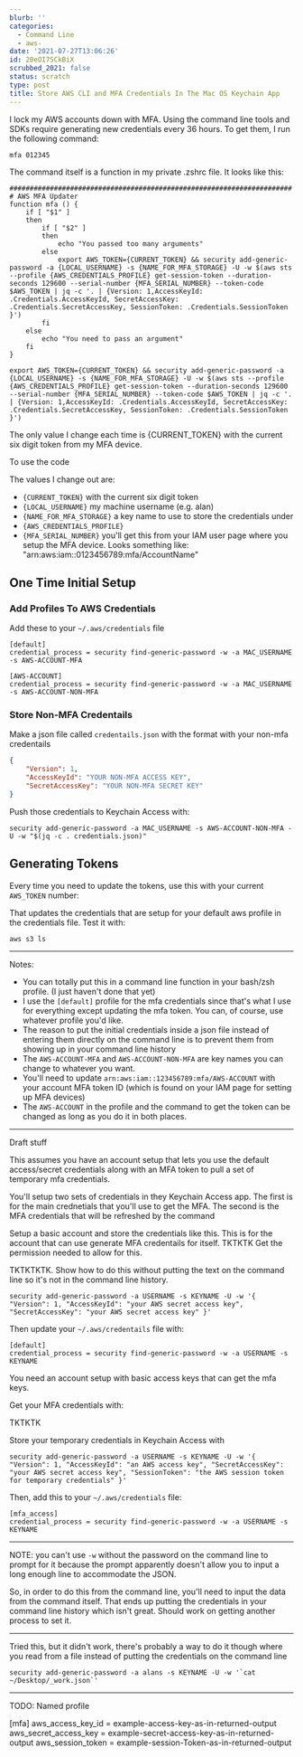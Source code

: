 ```yaml
---
blurb: ''
categories:
  - Command Line
  - aws-
date: '2021-07-27T13:06:26'
id: 20eOI7SCkBiX
scrubbed_2021: false
status: scratch
type: post
title: Store AWS CLI and MFA Credentials In The Mac OS Keychain App
---
```


I lock my AWS accounts down with MFA. Using the command line tools and SDKs require generating new credentials every 36 hours. To get them, I run the following command:

```command
mfa 012345
```

The command itself is a function in my private .zshrc file. It looks like this:

```command
######################################################################
# AWS MFA Updater
function mfa () {
    if [ "$1" ]
    then
        if [ "$2" ]
        then
            echo "You passed too many arguments"
        else
            export AWS_TOKEN={CURRENT_TOKEN} && security add-generic-password -a {LOCAL_USERNAME} -s {NAME_FOR_MFA_STORAGE} -U -w $(aws sts --profile {AWS_CREDENTIALS_PROFILE} get-session-token --duration-seconds 129600 --serial-number {MFA_SERIAL_NUMBER} --token-code $AWS_TOKEN | jq -c '. | {Version: 1,AccessKeyId: .Credentials.AccessKeyId, SecretAccessKey: .Credentials.SecretAccessKey, SessionToken: .Credentials.SessionToken }')
        fi
    else
        echo "You need to pass an argument"
    fi
}
```


```command
export AWS_TOKEN={CURRENT_TOKEN} && security add-generic-password -a {LOCAL_USERNAME} -s {NAME_FOR_MFA_STORAGE} -U -w $(aws sts --profile {AWS_CREDENTIALS_PROFILE} get-session-token --duration-seconds 129600 --serial-number {MFA_SERIAL_NUMBER} --token-code $AWS_TOKEN | jq -c '. | {Version: 1,AccessKeyId: .Credentials.AccessKeyId, SecretAccessKey: .Credentials.SecretAccessKey, SessionToken: .Credentials.SessionToken }')
```

The only value I change each time is {CURRENT_TOKEN} with the current six digit token from my MFA device. 

To use the code




The values I change out are:

- `{CURRENT_TOKEN}` with the current six digit token
- `{LOCAL_USERNAME}` my machine username (e.g. alan)
- `{NAME_FOR_MFA_STORAGE}` a key name to use to store the credentials under
- `{AWS_CREDENTIALS_PROFILE}`
- `{MFA_SERIAL_NUMBER}` you'll get this from your IAM user page where you setup the MFA device. Looks something like: "arn:aws:iam::0123456789:mfa/AccountName"





## One Time Initial Setup

### Add Profiles To AWS Credentials

Add these to your `~/.aws/credentials` file

```command
[default]
credential_process = security find-generic-password -w -a MAC_USERNAME -s AWS-ACCOUNT-MFA

[AWS-ACCOUNT]
credential_process = security find-generic-password -w -a MAC_USERNAME -s AWS-ACCOUNT-NON-MFA
```

### Store Non-MFA Credentails

Make a json file called `credentails.json` with the format with your non-mfa credentails

```json
{ 
    "Version": 1, 
    "AccessKeyId": "YOUR NON-MFA ACCESS KEY", 
    "SecretAccessKey": "YOUR NON-MFA SECRET KEY" 
}
```

Push those credentials to Keychain Access with:

```command
security add-generic-password -a MAC_USERNAME -s AWS-ACCOUNT-NON-MFA -U -w "$(jq -c . credentials.json)"
```

## Generating Tokens

Every time you need to update the tokens, use this with your current `AWS_TOKEN` number:



That updates the credentials that are setup for your default aws profile in the credentials file. Test it with:

```command
aws s3 ls
```


---

Notes:

- You can totally put this in a command line function in your bash/zsh profile. (I just haven't done that yet)
- I use the `[default]` profile for the mfa credentials since that's what I use for everything except updating the mfa token. You can, of course, use whatever profile you'd like.
- The reason to put the initial credentials inside a json file instead of entering them directly on the command line is to prevent them from showing up in your command line history
- The `AWS-ACCOUNT-MFA` and `AWS-ACCOUNT-NON-MFA` are key names you can change to whatever you want. 
- You'll need to update `arn:aws:iam::123456789:mfa/AWS-ACCOUNT` with your account MFA token ID (which is found on your IAM page for setting up MFA devices)
- The `AWS-ACCOUNT` in the profile and the command to get the token can be changed as long as you do it in both places.




---


Draft stuff



This assumes you have an account setup that lets you use the default access/secret credentials along with an MFA token to pull a set of temporary mfa credentials. 

You'll setup two sets of credentials in they Keychain Access app. The first is for the main crednetials that you'll use to get the MFA. The second is the MFA credentials that will be refreshed by the command



Setup a basic account and store the credentials like this. This is for the account that can use generate MFA credentails for itself. TKTKTK Get the permission needed to allow for this. 


TKTKTKTK. Show how to do this without putting the text on the command line so it's not in the command line history.

```command
security add-generic-password -a USERNAME -s KEYNAME -U -w '{ "Version": 1, "AccessKeyId": "your AWS secret access key", "SecretAccessKey": "your AWS secret access key" }'
```

Then update your `~/.aws/credentails` file with:

```command
[default]
credential_process = security find-generic-password -w -a USERNAME -s KEYNAME
```



You need an account setup with basic access keys that can get the mfa keys. 


Get your MFA credentials with:

TKTKTK


Store your temporary credentials in Keychain Access with 

```command
security add-generic-password -a USERNAME -s KEYNAME -U -w '{ "Version": 1, "AccessKeyId": "an AWS access key", "SecretAccessKey": "your AWS secret access key", "SessionToken": "the AWS session token for temporary credentials" }'
```

Then, add this to your `~/.aws/credentials` file:

```command
[mfa_access]
credential_process = security find-generic-password -w -a USERNAME -s KEYNAME
```

---


NOTE: you can't use `-w` without the password on the command line to prompt for it because the prompt apparently doesn't allow you to input a long enough line to accommodate the JSON. 

So, in order to do this from the command line, you'll need to input the data from the command itself. That ends up putting the credentials in your command line history which isn't great. Should work on getting another process to set it. 

---

Tried this, but it didn't work, there's probably a way to do it though where you read from a file instead of putting the credentials on the command line

```command
security add-generic-password -a alans -s KEYNAME -U -w '`cat ~/Desktop/_work.json`'
```


---

TODO: Named profile


[mfa]
aws_access_key_id = example-access-key-as-in-returned-output
aws_secret_access_key = example-secret-access-key-as-in-returned-output
aws_session_token = example-session-Token-as-in-returned-output
